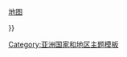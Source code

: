 <noinclude>{{noteTA
|G1=地名
|G2=马来人名地名
}}</noinclude>

{{Country topics
| name =文莱主题
| country = 文莱
| state    = {{{state|autocollapse}}}
| image = {{flagicon|Brunei|size=100px}}<br><br>[[File:Coat of arms of Brunei.svg|center|80px|link=文莱国徽]]
| adjective = 文莱

| history =
* [[汶萊歷史|历史]]
* [[汶萊帝國]]
* [[卡斯蒂利亞戰爭]]
* {{link-en|文莱内战|Brunei Civil War}}
* {{link-en|白人拉惹|White Rajahs}}
* [[英屬婆羅洲]]
* [[英屬婆羅洲日佔時期|日佔時期]]
* [[婆羅洲戰役 (1945年)|婆羅洲戰役]]
* [[英國軍事管制區 (婆羅洲)|英國軍管时期]]
* [[文莱起义]]
* [[东南亚历史|区域历史]]

| geography = <!--Alphabetical:-->
* [[文莱地理|地理]]
* [[婆罗洲]]
* [[汶萊城市列表|城市]]
* [[汶萊行政區劃|行政區劃]]
* [[文萊河流列表|河流]]

| politics = <!--Alphabetical:-->
* [[文莱政治|政治]]
* [[文莱内阁|内阁]]
* [[文莱政治|选举]]
* [[文莱外交|外交]]
* [[文莱LGBT权益|LGBT]]
** {{link-en|文莱LGBT历史|LGBT history in Brunei|历史}}
* {{link-en|文莱皇家警察|Royal Brunei Police Force|警察}}
* {{link-en|馬來伊斯蘭君主憲制|Melayu Islam Beraja|君主制{{small|(国家制度)}}}}
* [[汶萊軍事|军事]]
* [[文莱立法会|立法部门]]
* [[文莱政治|政党]]
* [[文莱苏丹列表|苏丹]]
* [[真主保佑苏丹|国歌]]
* [[文萊國徽|国徽]]
* [[文莱国旗|国旗]]

| economy = <!--Alphabetical:-->
* [[汶萊經濟|经济]]
* [[汶萊元|文莱元{{small|(货币)}}]]
**[[文莱金融管理局|中央银行]]
* [[汶萊通訊服務|通讯]]
* [[文莱旅游|旅游]]
* [[汶萊交通|交通]]
** [[文莱机场列表|机场]]

| culture = <!--Alphabetical:-->
* {{link-en|文莱文化|Culture of Brunei|文化}}
* {{link-en|文莱菜|Bruneian cuisine|饮食}}
* {{link-en|文莱人口|Demographics of Brunei|人口}}
** [[马来族|文莱人]]
* {{link-en|文莱学校列表|List of schools in Brunei|教育}}
* {{link-en|文莱语言|Languages of Brunei|语言}}
** {{link-en|文莱英语|Brunei English}}
* {{link-en|文莱媒体|Media of Brunei|媒体}}
* {{link-en|文莱音乐|Music of Brunei|音乐}}
* [[文莱宗教|宗教]]
* {{link-en|文莱体育|Sport in Brunei|体育}}


|_commonslink=yes
|addtobelow=[[commons:Brunei|展览]]{{,}} [[commons:Atlas of Brunei|地图]]


}}<noinclude>
{{collapsible option}}

[[Category:汶萊模板| ]]
[[Category:亚洲国家和地区主题模板]]
</noinclude>